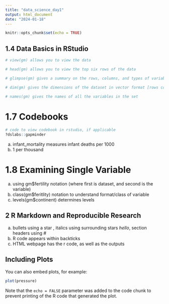 ```yaml
---
title: "data_science_day1"
output: html_document
date: "2024-01-18"
---
```


```r
knitr::opts_chunk$set(echo = TRUE)
```

## 1.4 Data Basics in RStudio

```r
# view(gm) allows you to view the data

# head(gm) allows you to view the top six rows of the data 

# glimpse(gm) gives a summary on the rows, columns, and types of variables in the dataset (as well as a "glimpse" of the types of entries in each variable)

# dim(gm) gives the dimensions of the dataset in vector format [rows cols]

# names(gm) gives the names of all the variables in the set
```


# 1.7 Codebooks
```r
# code to view codebook in rstudio, if applicable
?dslabs::gapminder
```
a) infant_mortality measures infant deaths per 1000
b) 1 per thousand 

# 1.8 Examining Single Variable 
a) using gm$fertility notation (where first is dataset, and second is the variable)
b) class(gm$feritlity) notation to understand format/class of variable 
c) levels(gm$continent) determines levels 

## 2 R Markdown and Reproducible Research

a) bullets using a star , italics using surrounding stars *hello*, section headers using # 
b) R code appears within backticks 
c) HTML webpage has the r code, as well as the outputs 


## Including Plots

You can also embed plots, for example:

```r
plot(pressure)
```

Note that the `echo = FALSE` parameter was added to the code chunk to prevent printing of the R code that generated the plot.
